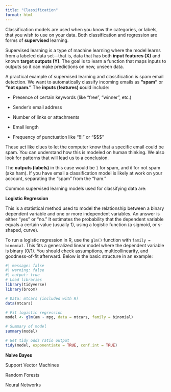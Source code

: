 ```yaml
---
title: "Classification"
format: html
---
```


Classification models are used when you know the categories, or labels, that you wish to use on your data. Both classification and regression are forms of **supervised** learning.

Supervised learning is a type of machine learning where the model learns from a labeled data set—that is, data that has both **input features (X)** and known **target outputs (Y)**. The goal is to learn a function that maps inputs to outputs so it can make predictions on new, unseen data.

A practical example of supervised learning and classification is spam email detection. We want to automatically classify incoming emails as **"spam"** or **"not spam."** The **inputs (features) c**ould include:

-   Presence of certain keywords (like "free", "winner", etc.)

-   Sender's email address

-   Number of links or attachments

-   Email length

-   Frequency of punctuation like "!!!" or "\$\$\$"

These act like clues to let the computer know that a specific email could be spam. You can understand how this is modeled on human thinking. We also look for patterns that will lead us to a conclusion.

The **outputs (labels)** in this case would be `1` for spam, and `0` for not spam (aka ham). If you have email a classification model is likely at work on your account, separating the "spam" from the "ham."

Common supervised learning models used for classifying data are:

**Logistic Regression**

This is a statistical method used to model the relationship between a binary dependent variable and one or more independent variables. An answer is either "yes" or "no." It estimates the probability that the dependent variable equals a certain value (usually 1), using a logistic function (a sigmoid, or s-shaped, curve).

To run a logistic regression in R, use the `glm()` function with `family = binomial`. This fits a generalized linear model where the dependent variable is binary (0/1). You should check assumptions, multicollinearity, and goodness-of-fit afterward. Below is the basic structure in an example:

```r
#| message: false
#| warning: false
#| output: true
# Load libraries
library(tidyverse)
library(broom)

# Data: mtcars (included with R)
data(mtcars)

# Fit logistic regression
model <- glm(am ~ mpg, data = mtcars, family = binomial)

# Summary of model
summary(model)

# Get tidy odds ratio output
tidy(model, exponentiate = TRUE, conf.int = TRUE)
```

**Naive Bayes**

Support Vector Machines

Random Forests

Neural Networks
